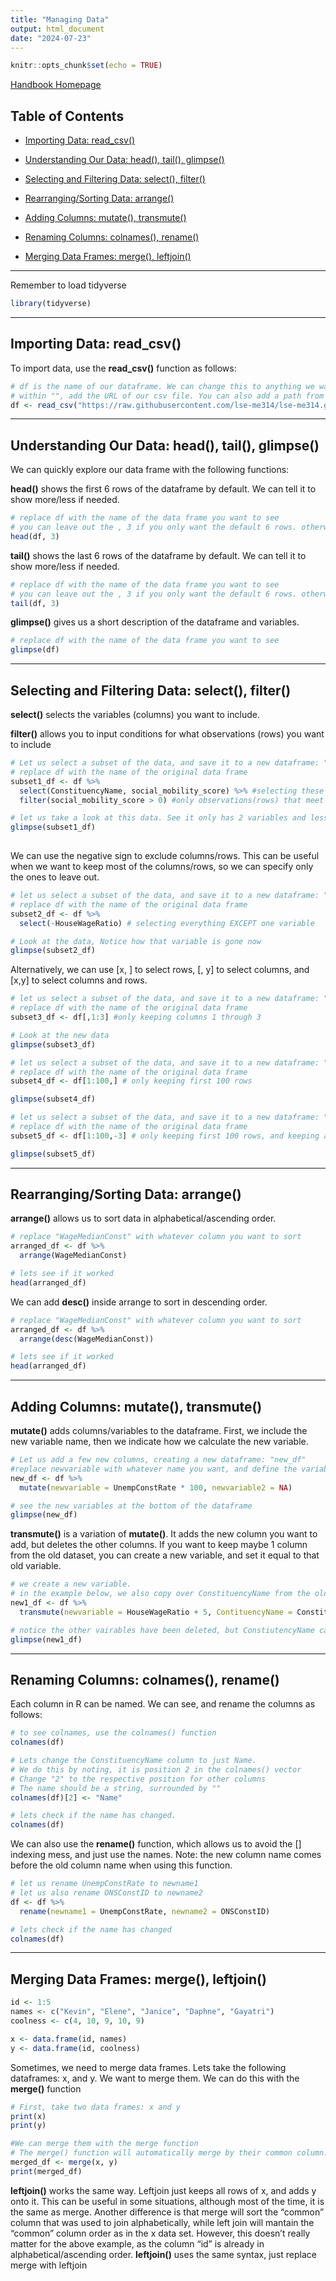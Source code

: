 ```yaml
---
title: "Managing Data"
output: html_document
date: "2024-07-23"
---
```


```r
knitr::opts_chunk$set(echo = TRUE)
```

[Handbook Homepage](https://politicalscience.github.io)

## Table of Contents

-   [Importing Data: read_csv()](#importing-data-read_csv)

-   [Understanding Our Data: head(), tail(), glimpse()](#understanding-our-data-head-tail-glimpse)

-   [Selecting and Filtering Data: select(), filter()](#selecting-and-filtering-data-select-filter)

-   [Rearranging/Sorting Data: arrange()](#rearrangingsorting-data-arrange)

-   [Adding Columns: mutate(), transmute()](#adding-columns-mutate-transmute)

-   [Renaming Columns: colnames(), rename()](#renaming-columns-colnames-rename)

-   [Merging Data Frames: merge(), leftjoin()](#merging-data-frames-merge-leftjoin)

------------------------------------------------------------------------

Remember to load tidyverse

```r
library(tidyverse)
```

------------------------------------------------------------------------

## Importing Data: read_csv() {#importing-data-read_csv}

To import data, use the **read_csv()** function as follows:

```r
# df is the name of our dataframe. We can change this to anything we want.
# within "", add the URL of our csv file. You can also add a path from your local computer.
df <- read_csv("https://raw.githubusercontent.com/lse-me314/lse-me314.github.io/master/data/const-econ-vars.csv")
```

------------------------------------------------------------------------

## Understanding Our Data: head(), tail(), glimpse() {#understanding-our-data-head-tail-glimpse}

We can quickly explore our data frame with the following functions:

**head()** shows the first 6 rows of the dataframe by default. We can tell it to show more/less if needed.

```r
# replace df with the name of the data frame you want to see
# you can leave out the , 3 if you only want the default 6 rows. otherwise, you can specify.
head(df, 3)
```

**tail()** shows the last 6 rows of the dataframe by default. We can tell it to show more/less if needed.

```r
# replace df with the name of the data frame you want to see
# you can leave out the , 3 if you only want the default 6 rows. otherwise, you can specify.
tail(df, 3)
```

**glimpse()** gives us a short description of the dataframe and variables.

```r
# replace df with the name of the data frame you want to see
glimpse(df)
```

------------------------------------------------------------------------

## Selecting and Filtering Data: select(), filter() {#selecting-and-filtering-data-select-filter}

**select()** selects the variables (columns) you want to include.

**filter()** allows you to input conditions for what observations (rows) you want to include

```r
# Let us select a subset of the data, and save it to a new dataframe: "subset1_df"
# replace df with the name of the original data frame
subset1_df <- df %>%
  select(ConstituencyName, social_mobility_score) %>% #selecting these two columns
  filter(social_mobility_score > 0) #only observations(rows) that meet this condition will be kept

# let us take a look at this data. See it only has 2 variables and less rows.
glimpse(subset1_df)
  
```

We can use the negative sign to exclude columns/rows. This can be useful when we want to keep most of the columns/rows, so we can specify only the ones to leave out.

```r
# let us select a subset of the data, and save it to a new dataframe: "subset2_df"
# replace df with the name of the original data frame
subset2_df <- df %>%
  select(-HouseWageRatio) # selecting everything EXCEPT one variable

# Look at the data, Notice how that variable is gone now
glimpse(subset2_df)
```

Alternatively, we can use [x, ] to select rows, [, y] to select columns, and [x,y] to select columns and rows.

```r
# let us select a subset of the data, and save it to a new dataframe: "subset3_df"
# replace df with the name of the original data frame
subset3_df <- df[,1:3] #only keeping columns 1 through 3

# Look at the new data
glimpse(subset3_df)

# let us select a subset of the data, and save it to a new dataframe: "subset4_df"
# replace df with the name of the original data frame
subset4_df <- df[1:100,] # only keeping first 100 rows

glimpse(subset4_df)

# let us select a subset of the data, and save it to a new dataframe: "subset5_df"
# replace df with the name of the original data frame
subset5_df <- df[1:100,-3] # only keeping first 100 rows, and keeping all columns except one

glimpse(subset5_df)
```

------------------------------------------------------------------------

## Rearranging/Sorting Data: arrange() {#rearrangingsorting-data-arrange}

**arrange()** allows us to sort data in alphabetical/ascending order.

```r
# replace "WageMedianConst" with whatever column you want to sort
arranged_df <- df %>%
  arrange(WageMedianConst)

# lets see if it worked
head(arranged_df)
```

We can add **desc()** inside arrange to sort in descending order.

```r
# replace "WageMedianConst" with whatever column you want to sort
arranged_df <- df %>%
  arrange(desc(WageMedianConst))

# lets see if it worked
head(arranged_df)
```

------------------------------------------------------------------------

## Adding Columns: mutate(), transmute() {#adding-columns-mutate-transmute}

**mutate()** adds columns/variables to the dataframe. First, we include the new variable name, then we indicate how we calculate the new variable.

```r
# Let us add a few new columns, creating a new dataframe: "new_df"
#replace newvariable with whatever name you want, and define the variable however you want.
new_df <- df %>%
  mutate(newvariable = UnempConstRate * 100, newvariable2 = NA) 

# see the new variables at the bottom of the dataframe
glimpse(new_df)
```

**transmute()** is a variation of **mutate()**. It adds the new column you want to add, but deletes the other columns. If you want to keep maybe 1 column from the old dataset, you can create a new variable, and set it equal to that old variable.

```r
# we create a new variable.
# in the example below, we also copy over ConstituencyName from the old df to the new
new1_df <- df %>%
  transmute(newvariable = HouseWageRatio + 5, ContituencyName = ConstituencyName)

# notice the other vairables have been deleted, but ConstiutencyName carries over
glimpse(new1_df)
```

------------------------------------------------------------------------

## Renaming Columns: colnames(), rename() {#renaming-columns-colnames-rename}

Each column in R can be named. We can see, and rename the columns as follows:

```r
# to see colnames, use the colnames() function
colnames(df)

# Lets change the ConstituencyName column to just Name.
# We do this by noting, it is position 2 in the colnames() vector
# Change "2" to the respective position for other columns
# The name should be a string, surrounded by ""
colnames(df)[2] <- "Name"

# lets check if the name has changed.
colnames(df)
```

We can also use the **rename()** function, which allows us to avoid the [] indexing mess, and just use the names. Note: the new column name comes before the old column name when using this function.

```r
# let us rename UnempConstRate to newname1
# let us also rename ONSConstID to newname2
df <- df %>%
  rename(newname1 = UnempConstRate, newname2 = ONSConstID)

# lets check if the name has changed
colnames(df)
```

------------------------------------------------------------------------

## Merging Data Frames: merge(), leftjoin() {#merging-data-frames-merge-leftjoin}

```r
id <- 1:5
names <- c("Kevin", "Elene", "Janice", "Daphne", "Gayatri")
coolness <- c(4, 10, 9, 10, 9)

x <- data.frame(id, names)
y <- data.frame(id, coolness)
```

Sometimes, we need to merge data frames. Lets take the following dataframes: x, and y. We want to merge them. We can do this with the **merge()** function

```r
# First, take two data frames: x and y
print(x)
print(y)

#We can merge them with the merge function
# The merge() function will automatically merge by their common column: id
merged_df <- merge(x, y)
print(merged_df)
```

**leftjoin()** works the same way. Leftjoin just keeps all rows of x, and adds y onto it. This can be useful in some situations, although most of the time, it is the same as merge. Another difference is that merge will sort the "common" column that was used to join alphabetically, while left join will mantain the "common" column order as in the x data set. However, this doesn't really matter for the above example, as the column "id" is already in alphabetical/ascending order. **leftjoin()** uses the same syntax, just replace merge with leftjoin
